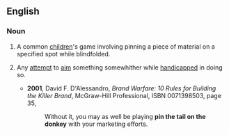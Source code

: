 ==English==

===Noun===
{{en-noun|-|head=[[pin]] [[the]] [[tail]] [[on]] the [[donkey]]}}

# {{context|games}} A common [[child]]ren's game involving pinning a piece of material on a specified spot while blindfolded.
# {{context|by extension}} Any [[attempt]] to [[aim]] something somewhither while [[handicap]]ped in doing so.
#*'''2001''', David F. D'Alessandro, ''Brand Warfare: 10 Rules for Building the Killer Brand'', McGraw-Hill Professional, ISBN 0071398503, page 35,
#*:Without it, you may as well be playing '''pin the tail on the donkey''' with your marketing efforts.